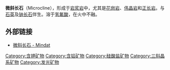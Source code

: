 {{Infobox mineral
| name        = 微斜长石
| category    = 矽酸鹽
| boxwidth    = 
| boxbgcolor  = 
| image       = Feldspar(Microcline)USGOV.jpg
| caption     = 
| formula     = KAlSi<sub>3</sub>O<sub>8</sub>

| color       = 灰、白、浅黄、浅红或粉红
| habit       = 
| system      = [[三斜晶系|三斜晶系]]
| twinning    = 
| cleavage    = 完美解理
| fracture    = 参差状
| mohs        = 6-6.5
| luster      = 玻璃或珍珠光泽
| refractive  = 
| opticalprop = 
| pleochroism = 
| streak      = 白色
| gravity     =2.55-2.63
| melt        = 
| fusibility  = 
| diagnostic  = 
| solubility  = 
| diaphaneity =
| other       = 
}}
'''微斜长石'''（Microcline），形成于[[岩浆岩|岩浆岩]]中，尤其是[[花岗岩|花岗岩]]、[[伟晶岩|伟晶岩]]和[[正长岩|正长岩]]。与[[石英|石英]]及[[钠长石|钠长石]]伴生。溶于[[氢氟酸|氢氟酸]]，在火中不融。

==外部链接==
* [http://www.mindat.org/min-2704.html 微斜长石 - Mindat] {{Wayback|url=http://www.mindat.org/min-2704.html |date=20220203135235 }}

{{mineral-stub}}
[[Category:含钾矿物|Category:含钾矿物]]
[[Category:含铝矿物|Category:含铝矿物]]
[[Category:硅酸盐矿物|Category:硅酸盐矿物]]
[[Category:三斜晶系矿物|Category:三斜晶系矿物]]
[[Category:发光矿物|Category:发光矿物]]